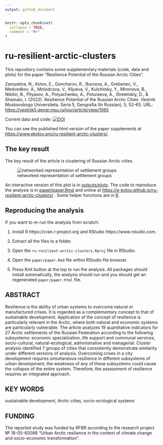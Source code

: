 ```yaml
---
output: github_document
---
```


<!-- README.md is generated from README.Rmd. Please edit that file -->

```r
knitr::opts_chunk$set(
  collapse = TRUE,
  comment = "#>"
)
```

# ru-resilient-arctic-clusters


<!-- badges: start -->
<!-- badges: end -->

This repository contains some supplementary materials (code, data and plots) for the paper "Resilience Potential of the Russian Arctic Cities".

Zamyatina, N., Kotov, E., Goncharov, R., Burceva, A., Grebenec, V., Medvedkov, A., Molodcova, V., Kljueva, V., Kulchitsky, Y., Mironova, B., Nikitin, B., Pilyasov, A., Polyachenko, A., Poturaeva, A., Streletskiy, D., & Shamalo, I. (2022). Resilience Potential of the Russian Arctic Cities. Vestnik Moskovskogo Universiteta. Seria 5, Geografia (In Russian), 5, 52–65. URL: [https://vestnik5.geogr.msu.ru/jour/article/view/1065](https://vestnik5.geogr.msu.ru/jour/article/view/1065){target='_blank'}

Current data and code: [![DOI](https://zenodo.org/badge/484737615.svg)](https://zenodo.org/badge/latestdoi/484737615)

<!-- github_id received via accessing https://api.github.com/repos/e-kotov/ru-covid19-regional-excess-mortality -->


You can see the published html version of the paper supplements at [https://www.ekotov.pro/ru-resilient-arctic-clusters/](https://www.ekotov.pro/ru-resilient-arctic-clusters/).



## The key result

The key result of the article is clustering of Russian Arctic cities.

![networked representation of settlement groups](images/umap_net_en.png)

An interactive version of this plot is in [outputs/plots](outputs/plots). The code to reproduce the analysis is in [paper/paper.Rmd](paper/paper.Rmd) and online at [https://e-kotov.github.io/ru-resilient-arctic-clusters/](https://e-kotov.github.io/ru-resilient-arctic-clusters/) . Some helper functions are in [R](R).


## Reproducing the analysis

If you want to re-run the analysis from scratch:

1. Install R https://cran.r-project.org and RStudio https://www.rstudio.com.

2. Extract all the files to a folder.

3. Open the `ru-resilient-arctic-clusters.Rproj` file in RStudio.

4. Open the `paper/paper.Rmd` file within RStudio file browser.

5. Press Knit button at the top to run the analysis. All packages should install automatically, the analysis should run and you should get an regenerated `paper/paper.html` file.

## ABSTRACT

Resilience is the ability of urban systems to overcome natural or manufactured crises. It is regarded as a complementary concept to that of sustainable development. Application of the concept of resilience is particularly relevant in the Arctic, where both natural and economic systems are particularly vulnerable. The article analyzes 19 quantitative indicators for 27 Arctic settlements of the Russian Federation according to the following subsystems: economic specialization, life support and communal services, socio-cultural, natural-ecological, administrative and managerial. Cluster analysis identified 7 groups of cities that consistently demonstrate similarity under different versions of analysis. Overcoming crises in a city development requires simultaneous resilience in different subsystems of urban development; the weakness of any of these subsystems could cause the collapse of the entire system. Therefore, the assessment of resilience requires an integrated approach.



## KEY WORDS
sustainable development, Arctic cities, socio-ecological systems


## FUNDING

The reported study was funded by RFBR according to the research project № 18-05-60088 “Urban Arctic resilience in the context of climate change and socio-economic transformation”.
